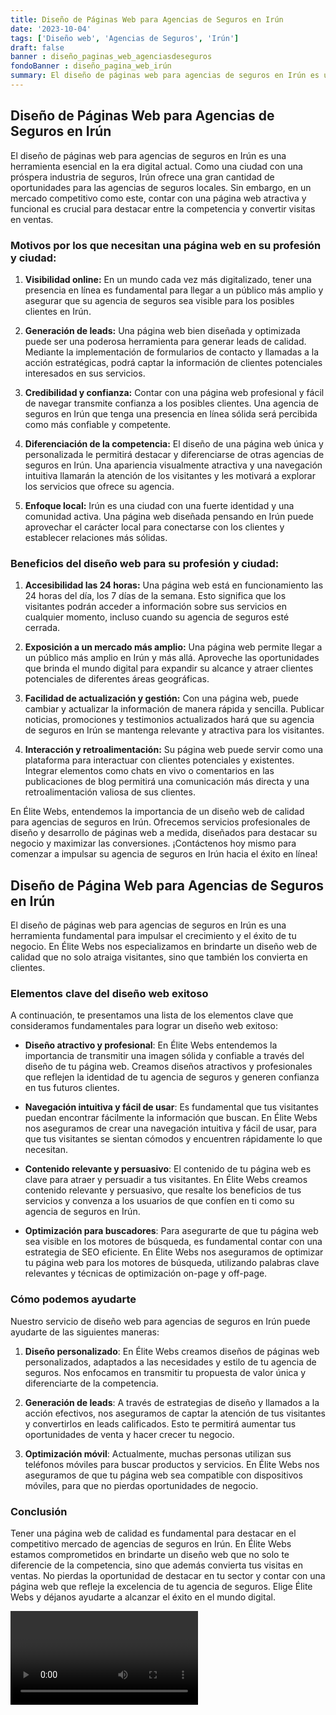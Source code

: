 ```yaml
---
title: Diseño de Páginas Web para Agencias de Seguros en Irún
date: '2023-10-04'
tags: ['Diseño web', 'Agencias de Seguros', 'Irún']
draft: false
banner : diseño_paginas_web_agenciasdeseguros
fondoBanner : diseño_pagina_web_irún
summary: El diseño de páginas web para agencias de seguros en Irún es una herramienta esencial en la era digital actual. Como una ciudad con una próspera industria de seguros, Irún ofrece una gran cantidad de oportunidades para las agencias de seguros locales. Sin embargo, en un mercado competitivo como este, contar con una página web atractiva y funcional es crucial para destacar entre la competencia y convertir visitas en ventas.
---
```


## Diseño de Páginas Web para Agencias de Seguros en Irún

El diseño de páginas web para agencias de seguros en Irún es una herramienta esencial en la era digital actual. Como una ciudad con una próspera industria de seguros, Irún ofrece una gran cantidad de oportunidades para las agencias de seguros locales. Sin embargo, en un mercado competitivo como este, contar con una página web atractiva y funcional es crucial para destacar entre la competencia y convertir visitas en ventas.

### Motivos por los que necesitan una página web en su profesión y ciudad:

1. **Visibilidad online:** En un mundo cada vez más digitalizado, tener una presencia en línea es fundamental para llegar a un público más amplio y asegurar que su agencia de seguros sea visible para los posibles clientes en Irún.

2. **Generación de leads:** Una página web bien diseñada y optimizada puede ser una poderosa herramienta para generar leads de calidad. Mediante la implementación de formularios de contacto y llamadas a la acción estratégicas, podrá captar la información de clientes potenciales interesados en sus servicios.

3. **Credibilidad y confianza:** Contar con una página web profesional y fácil de navegar transmite confianza a los posibles clientes. Una agencia de seguros en Irún que tenga una presencia en línea sólida será percibida como más confiable y competente.

4. **Diferenciación de la competencia:** El diseño de una página web única y personalizada le permitirá destacar y diferenciarse de otras agencias de seguros en Irún. Una apariencia visualmente atractiva y una navegación intuitiva llamarán la atención de los visitantes y les motivará a explorar los servicios que ofrece su agencia.

5. **Enfoque local:** Irún es una ciudad con una fuerte identidad y una comunidad activa. Una página web diseñada pensando en Irún puede aprovechar el carácter local para conectarse con los clientes y establecer relaciones más sólidas.

### Beneficios del diseño web para su profesión y ciudad:

1. **Accesibilidad las 24 horas:** Una página web está en funcionamiento las 24 horas del día, los 7 días de la semana. Esto significa que los visitantes podrán acceder a información sobre sus servicios en cualquier momento, incluso cuando su agencia de seguros esté cerrada.

2. **Exposición a un mercado más amplio:** Una página web permite llegar a un público más amplio en Irún y más allá. Aproveche las oportunidades que brinda el mundo digital para expandir su alcance y atraer clientes potenciales de diferentes áreas geográficas.

3. **Facilidad de actualización y gestión:** Con una página web, puede cambiar y actualizar la información de manera rápida y sencilla. Publicar noticias, promociones y testimonios actualizados hará que su agencia de seguros en Irún se mantenga relevante y atractiva para los visitantes.

4. **Interacción y retroalimentación:** Su página web puede servir como una plataforma para interactuar con clientes potenciales y existentes. Integrar elementos como chats en vivo o comentarios en las publicaciones de blog permitirá una comunicación más directa y una retroalimentación valiosa de sus clientes.

En Élite Webs, entendemos la importancia de un diseño web de calidad para agencias de seguros en Irún. Ofrecemos servicios profesionales de diseño y desarrollo de páginas web a medida, diseñados para destacar su negocio y maximizar las conversiones. ¡Contáctenos hoy mismo para comenzar a impulsar su agencia de seguros en Irún hacia el éxito en línea!

<GifSeo />

<Cta />

## Diseño de Página Web para Agencias de Seguros en Irún

El diseño de páginas web para agencias de seguros en Irún es una herramienta fundamental para impulsar el crecimiento y el éxito de tu negocio. En Élite Webs nos especializamos en brindarte un diseño web de calidad que no solo atraiga visitantes, sino que también los convierta en clientes.

### Elementos clave del diseño web exitoso

A continuación, te presentamos una lista de los elementos clave que consideramos fundamentales para lograr un diseño web exitoso:

- **Diseño atractivo y profesional**: En Élite Webs entendemos la importancia de transmitir una imagen sólida y confiable a través del diseño de tu página web. Creamos diseños atractivos y profesionales que reflejen la identidad de tu agencia de seguros y generen confianza en tus futuros clientes.

- **Navegación intuitiva y fácil de usar**: Es fundamental que tus visitantes puedan encontrar fácilmente la información que buscan. En Élite Webs nos aseguramos de crear una navegación intuitiva y fácil de usar, para que tus visitantes se sientan cómodos y encuentren rápidamente lo que necesitan.

- **Contenido relevante y persuasivo**: El contenido de tu página web es clave para atraer y persuadir a tus visitantes. En Élite Webs creamos contenido relevante y persuasivo, que resalte los beneficios de tus servicios y convenza a los usuarios de que confíen en ti como su agencia de seguros en Irún.

- **Optimización para buscadores**: Para asegurarte de que tu página web sea visible en los motores de búsqueda, es fundamental contar con una estrategia de SEO eficiente. En Élite Webs nos aseguramos de optimizar tu página web para los motores de búsqueda, utilizando palabras clave relevantes y técnicas de optimización on-page y off-page.

### Cómo podemos ayudarte

Nuestro servicio de diseño web para agencias de seguros en Irún puede ayudarte de las siguientes maneras:

1. **Diseño personalizado**: En Élite Webs creamos diseños de páginas web personalizados, adaptados a las necesidades y estilo de tu agencia de seguros. Nos enfocamos en transmitir tu propuesta de valor única y diferenciarte de la competencia.

2. **Generación de leads**: A través de estrategias de diseño y llamados a la acción efectivos, nos aseguramos de captar la atención de tus visitantes y convertirlos en leads calificados. Esto te permitirá aumentar tus oportunidades de venta y hacer crecer tu negocio.

3. **Optimización móvil**: Actualmente, muchas personas utilizan sus teléfonos móviles para buscar productos y servicios. En Élite Webs nos aseguramos de que tu página web sea compatible con dispositivos móviles, para que no pierdas oportunidades de negocio.

### Conclusión

Tener una página web de calidad es fundamental para destacar en el competitivo mercado de agencias de seguros en Irún. En Élite Webs estamos comprometidos en brindarte un diseño web que no solo te diferencie de la competencia, sino que además convierta tus visitas en ventas. No pierdas la oportunidad de destacar en tu sector y contar con una página web que refleje la excelencia de tu agencia de seguros. Elige Élite Webs y déjanos ayudarte a alcanzar el éxito en el mundo digital.

<Video />

<CtaBot job='Agencias de Seguros' city='Irún'/>

<Gmaps query='Irún+españa+maps' />
